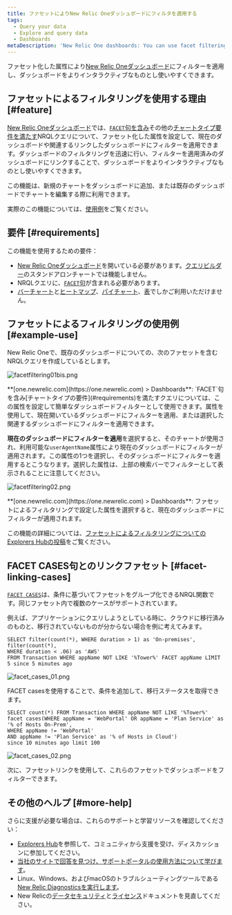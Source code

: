 ```yaml
---
title: ファセットによりNew Relic Oneダッシュボードにフィルタを適用する
tags:
  - Query your data
  - Explore and query data
  - Dashboards
metaDescription: 'New Relic One dashboards: You can use facet filtering to filter dashboards by specific attributes.'
---
```


ファセット化した属性により[New Relic Oneダッシュボード](/docs/dashboards/new-relic-one-dashboards/get-started/introduction-new-relic-one-dashboards)にフィルターを適用し、ダッシュボードをよりインタラクティブなものとし使いやすくできます。

## ファセットによるフィルタリングを使用する理由 [#feature]

[New Relic Oneダッシュボード](/docs/dashboards/new-relic-one-dashboards/get-started/introduction-new-relic-one-dashboards)では、[`FACET`句を含み](/docs/query-data/nrql-new-relic-query-language/getting-started/nrql-syntax-components-functions#sel-facet)その他の[チャートタイプ要件を満たす](#requirements)NRQLクエリについて、ファセット化した属性を設定して、現在のダッシュボードや関連するリンクしたダッシュボードにフィルターを適用できます。ダッシュボードのフィルタリングを迅速に行い、フィルターを適用済みのダッシュボードにリンクすることで、ダッシュボードをよりインタラクティブなものとし使いやすくできます。

この機能は、新規のチャートをダッシュボードに追加、または既存のダッシュボードでチャートを編集する際に利用できます。

実際のこの機能については、[使用例](#example-use)をご覧ください。

## 要件 [#requirements]

この機能を使用するための要件：

* [New Relic Oneダッシュボード](/docs/dashboards/new-relic-one-dashboards/get-started/introduction-new-relic-one-dashboards)を開いている必要があります。[クエリビルダー](/docs/chart-builder/use-chart-builder/get-started/introduction-chart-builder)のスタンドアロンチャートでは機能しません。
* NRQLクエリに、[`FACET`句](/docs/query-data/nrql-new-relic-query-language/getting-started/nrql-syntax-components-functions#sel-facet)が含まれる必要があります。
* [バーチャート](/docs/insights/use-insights-ui/manage-dashboards/chart-types#widget-barchart)と[ヒートマップ](/docs/insights/use-insights-ui/manage-dashboards/chart-types#widget-heatmap)、[パイチャート](/docs/insights/use-insights-ui/manage-dashboards/chart-types#widget-piechart)、[表](/docs/insights/use-insights-ui/manage-dashboards/chart-types#widget-table)でしかご利用いただけません。

## ファセットによるフィルタリングの使用例 [#example-use]

New Relic Oneで、既存のダッシュボードについての、次のファセットを含むNRQLクエリを作成しているとします。

![facetfiltering01bis.png](./image/facetfiltering01bis.png "facetfiltering01bis.png")

<figcaption>
  **[one.newrelic.com](https://one.newrelic.com) > Dashboards**: `FACET`句を含み[チャートタイプの要件](#requirements)を満たすクエリについては、この属性を設定して簡単なダッシュボードフィルターとして使用できます。属性を使用して、現在開いているダッシュボードにフィルターを適用、または選択した関連するダッシュボードにフィルターを適用できます。
</figcaption>

**現在のダッシュボードにフィルターを適用**を選択すると、そのチャートが使用され、利用可能な`userAgentName`属性により現在のダッシュボードにフィルターが適用されます。この属性の1つを選択し、そのダッシュボードにフィルターを適用するとこうなります。選択した属性は、上部の検索バーでフィルターとして表示されることに注意してください。

![facetfiltering02.png](./image/facetfiltering02.png "facetfiltering02.png")

<figcaption>
  **[one.newrelic.com](https://one.newrelic.com) > Dashboards**: ファセットによるフィルタリングで設定した属性を選択すると、現在のダッシュボードにフィルターが適用されます。
</figcaption>

この機能の詳細については、[ファセットによるフィルタリングについてのExplorers Hubの投稿](https://discuss.newrelic.com/t/facet-linking-in-new-relic-one-now-you-can-use-facets-to-filter-your-new-relic-one-dashboards/82289)をご覧ください。

## FACET CASES句とのリンクファセット [#facet-linking-cases]

[`FACET CASES`](/docs/query-your-data/nrql-new-relic-query-language/get-started/nrql-syntax-clauses-functions#sel-facet-cases)は、条件に基づいてファセットをグループ化できるNRQL関数です。同じファセット内で複数のケースがサポートされています。

例えば、アプリケーションにクエリしようとしている時に、クラウドに移行済みのものと、移行されていないものが分からない場合を例に考えてみます。

```
SELECT filter(count(*), WHERE duration > 1) as 'On-premises', filter(count(*), 
WHERE duration < .06) as 'AWS' 
FROM Transaction WHERE appName NOT LIKE '%Tower%' FACET appName LIMIT 5 since 5 minutes ago
```

![facet_cases_01.png](./image/facet_cases_01.png "facet_cases_01.png")

FACET casesを使用することで、条件を追加して、移行ステータスを取得できます。

```
SELECT count(*) FROM Transaction WHERE appName NOT LIKE '%Tower%' 
facet cases(WHERE appName = 'WebPortal' OR appName = 'Plan Service' as '% of Hosts On-Prem', 
WHERE appName != 'WebPortal' 
AND appName != 'Plan Service' as '% of Hosts in Cloud') 
since 10 minutes ago limit 100
```

![facet_cases_02.png](./image/facet_cases_02.png "facet_cases_02.png")

次に、ファセットリンクを使用して、これらのファセットでダッシュボードをフィルターできます。

## その他のヘルプ [#more-help]

さらに支援が必要な場合は、これらのサポートと学習リソースを確認してください：

* [Explorers Hub](https://discuss.newrelic.com/)を参照して、コミュニティから支援を受け、ディスカッションに参加してください。
* [当社のサイトで回答を見つけ、サポートポータルの使用方法について学びます](/docs/using-new-relic/welcome-new-relic/get-started/find-help-use-support-portal)。
* Linux、Windows、およびmacOSのトラブルシューティングツールである[New Relic Diagnosticsを実行します](/docs/using-new-relic/cross-product-functions/troubleshooting/new-relic-diagnostics)。
* New Relicの[データセキュリティ](/docs/security)と[ライセンス](/docs/licenses)ドキュメントを見直してください。

